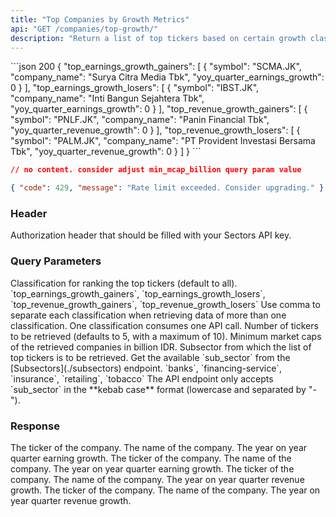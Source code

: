 ```yaml
---
title: "Top Companies by Growth Metrics"
api: "GET /companies/top-growth/"
description: "Return a list of top tickers based on certain growth classification (earning growth gainers / losers or revenue growth gainers / losers)"
---
```


<ResponseExample>
```json 200
{
  "top_earnings_growth_gainers": [
    {
      "symbol": "SCMA.JK",
      "company_name": "Surya Citra Media Tbk",
      "yoy_quarter_earnings_growth": 0
    }
  ],
  "top_earnings_growth_losers": [
    {
      "symbol": "IBST.JK",
      "company_name": "Inti Bangun Sejahtera Tbk",
      "yoy_quarter_earnings_growth": 0
    }
  ],
  "top_revenue_growth_gainers": [
    {
      "symbol": "PNLF.JK",
      "company_name": "Panin Financial Tbk",
      "yoy_quarter_revenue_growth": 0
    }
  ],
  "top_revenue_growth_losers": [
    {
      "symbol": "PALM.JK",
      "company_name": "PT Provident Investasi Bersama Tbk",
      "yoy_quarter_revenue_growth": 0
    }
  ]
}
```

```json 204
// no content. consider adjust min_mcap_billion query param value
```

```json 429
{ "code": 429, "message": "Rate limit exceeded. Consider upgrading." }
```

</ResponseExample>

### Header

<ParamField header="Authorization" type="string" required>
  Authorization header that should be filled with your Sectors API key.
</ParamField>

### Query Parameters

<ParamField query="classifications" type="string" default="all">
  Classification for ranking the top tickers (default to all).
  <AccordionGroup>
    <Accordion title="Available classifications">
      `top_earnings_growth_gainers`, `top_earnings_growth_losers`,
      `top_revenue_growth_gainers`, `top_revenue_growth_losers`
    </Accordion>
    <Accordion title="Format">
      Use comma to separate each classification when retrieving data of more
      than one classification.
    </Accordion>
    <Accordion title="API call consumption">
      One classification consumes one API call.
    </Accordion>
  </AccordionGroup>
</ParamField>

<ParamField query="n_stock" type="integer" default="5">
  Number of tickers to be retrieved (defaults to 5, with a maximum of 10).
</ParamField>

<ParamField query="min_mcap_billion" type="integer" default="5000">
  Minimum market caps of the retrieved companies in billion IDR.
</ParamField>

<ParamField query="sub_sector" type="string">
  Subsector from which the list of top tickers is to be retrieved.
  <AccordionGroup>
    <Accordion title="Get the available sub_sector">
      Get the available `sub_sector` from the [Subsectors](./subsectors)
      endpoint.
    </Accordion>
    <Accordion title="Examples of the sub_sector">
      `banks`, `financing-service`, `insurance`, `retailing`, `tobacco`
    </Accordion>
    <Accordion title="Format">
      The API endpoint only accepts `sub_sector` in the **kebab case** format
      (lowercase and separated by "-").
    </Accordion>
  </AccordionGroup>
</ParamField>

### Response

<ResponseField name="top_earnings_growth_gainers" type="EarningGrowthData[]">
  <Expandable title="properties">
    <ResponseField name="EarningGrowthData.symbol" type="string" required>
      The ticker of the company.
    </ResponseField>
    <ResponseField name="EarningGrowthData.company_name" type="string" required>
      The name of the company.
    </ResponseField>
    <ResponseField
      name="EarningGrowthData.yoy_quarter_earnings_growth"
      type="float"
      required
    >
      The year on year quarter earning growth.
    </ResponseField>
  </Expandable>
</ResponseField>

<ResponseField name="top_earnings_growth_losers" type="EarningGrowthData[]">
  <Expandable title="properties">
    <ResponseField name="EarningGrowthData.symbol" type="string" required>
      The ticker of the company.
    </ResponseField>
    <ResponseField name="EarningGrowthData.company_name" type="string" required>
      The name of the company.
    </ResponseField>
    <ResponseField
      name="EarningGrowthData.yoy_quarter_earnings_growth"
      type="float"
      required
    >
      The year on year quarter earning growth.
    </ResponseField>
  </Expandable>
</ResponseField>

<ResponseField name="top_revenue_growth_gainers" type="RevenueGrowthData[]">
  <Expandable title="properties">
    <ResponseField name="RevenueGrowthData.symbol" type="string" required>
      The ticker of the company.
    </ResponseField>
    <ResponseField name="RevenueGrowthData.company_name" type="string" required>
      The name of the company.
    </ResponseField>
    <ResponseField
      name="RevenueGrowthData.yoy_quarter_revenue_growth"
      type="float"
      required
    >
      The year on year quarter revenue growth.
    </ResponseField>
  </Expandable>
</ResponseField>

<ResponseField name="top_revenue_growth_losers" type="RevenueGrowthData[]">
  <Expandable title="properties">
    <ResponseField name="RevenueGrowthData.symbol" type="string" required>
      The ticker of the company.
    </ResponseField>
    <ResponseField name="RevenueGrowthData.company_name" type="string" required>
      The name of the company.
    </ResponseField>
    <ResponseField
      name="RevenueGrowthData.yoy_quarter_revenue_growth"
      type="float"
      required
    >
      The year on year quarter revenue growth.
    </ResponseField>
  </Expandable>
</ResponseField>
